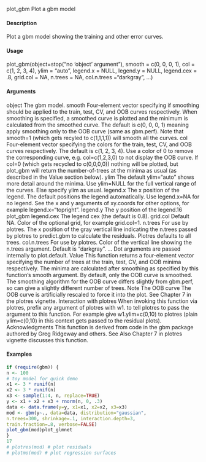 plot_gbm
Plot a gbm model

#### Description

Plot a gbm model showing the training and other error curves.

#### Usage

plot_gbm(object=stop("no 'object' argument"),
smooth = c(0, 0, 0, 1),
col = c(1, 2, 3, 4), ylim = "auto",
legend.x = NULL, legend.y = NULL, legend.cex = .8,
grid.col = NA,
n.trees = NA, col.n.trees ="darkgray",
...)

#### Arguments

object The gbm model.
smooth Four-element vector specifying if smoothing should be applied to the train, test,
CV, and OOB curves respectively. When smoothing is specified, a smoothed
curve is plotted and the minimum is calculated from the smoothed curve.
The default is c(0, 0, 0, 1) meaning apply smoothing only to the OOB curve
(same as gbm.perf).
Note that smooth=1 (which gets recyled to c(1,1,1,1)) will smooth all the
curves.
col Four-element vector specifying the colors for the train, test, CV, and OOB curves
respectively.
The default is c(1, 2, 3, 4).
Use a color of 0 to remove the corresponding curve, e.g. col=c(1,2,3,0) to
not display the OOB curve.
If col=0 (which gets recycled to c(0,0,0,0)) nothing will be plotted, but plot_gbm
will return the number-of-trees at the minima as usual (as described in the Value
section below).
ylim The default ylim="auto" shows more detail around the minima.
Use ylim=NULL for the full vertical range of the curves.
Else specify ylim as usual.
legend.x The x position of the legend. The default positions the legend automatically.
Use legend.x=NA for no legend.
See the x and y arguments of xy.coords for other options, for example legend.x="topright".
legend.y The y position of the legend.16
plot_gbm
legend.cex The legend cex (the default is 0.8).
grid.col Default NA. Color of the optional grid, for example grid.col=1.
n.trees For use by plotres.
The x position of the gray vertical line indicating the n.trees passed by plotres
to predict.gbm to calculate the residuals. Plotres defaults to all trees.
col.n.trees For use by plotres.
Color of the vertical line showing the n.trees argument. Default is "darkgray".
... Dot arguments are passed internally to plot.default.
Value
This function returns a four-element vector specifying the number of trees at the train, test, CV, and
OOB minima respectively.
The minima are calculated after smoothing as specified by this function’s smooth argument. By
default, only the OOB curve is smoothed. The smoothing algorithm for the OOB curve differs
slightly from gbm.perf, so can give a slightly different number of trees.
Note
The OOB curve
The OOB curve is artificially rescaled to force it into the plot. See Chapter 7 in the plotres vignette.
Interaction with plotres
When invoking this function via plotres, prefix any argument of plotres with w1. to tell plotres
to pass the argument to this function. For example give w1.ylim=c(0,10) to plotres (plain
ylim=c(0,10) in this context gets passed to the residual plots).
Acknowledgments
This function is derived from code in the gbm package authored by Greg Ridgeway and others.
See Also
Chapter 7 in plotres vignette discusses this function.

#### Examples
```r
if (require(gbm)) {
n <- 100
# toy model for quick demo
x1 <- 3 * runif(n)
x2 <- 3 * runif(n)
x3 <- sample(1:4, n, replace=TRUE)
y <- x1 + x2 + x3 + rnorm(n, 0, .3)
data <- data.frame(y=y, x1=x1, x2=x2, x3=x3)
mod <- gbm(y~., data=data, distribution="gaussian",
n.trees=300, shrinkage=.1, interaction.depth=3,
train.fraction=.8, verbose=FALSE)
plot_gbm(mod)plot_glmnet
}
17
# plotres(mod) # plot residuals
# plotmo(mod) # plot regression surfaces
```
